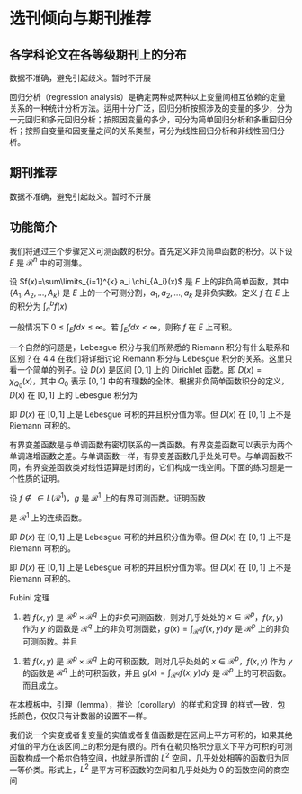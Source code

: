 # 选刊倾向与期刊推荐 {#jcr}

## 各学科论文在各等级期刊上的分布
数据不准确，避免引起歧义。暂时不开展

::: sidebar
回归分析（regression analysis）是确定两种或两种以上变量间相互依赖的定量关系的一种统计分析方法。运用十分广泛，回归分析按照涉及的变量的多少，分为一元回归和多元回归分析；按照因变量的多少，可分为简单回归分析和多重回归分析；按照自变量和因变量之间的关系类型，可分为线性回归分析和非线性回归分析。
::: 

## 期刊推荐
数据不准确，避免引起歧义。暂时不开展


## 功能简介

我们将通过三个步骤定义可测函数的积分。首先定义非负简单函数的积分。以下设 $E$ 是 $\mathcal{R}^n$ 中的可测集。

::: sidebar
设 $f(x)=\sum\limits_{i=1}^{k} a_i \chi_{A_i}(x)$ 是 $E$ 上的非负简单函数，其中 $\{A_1,A_2,\ldots,A_k\}$ 是 $E$ 上的一个可测分割，$a_1,a_2,\ldots,a_k$ 是非负实数。定义 $f$ 在 $E$ 上的积分为 $\int_{a}^b f(x)$

\begin{equation}
   \int_{E} f dx = \sum_{i=1}^k a_i m(A_i) \pi \alpha\beta\sigma\gamma\nu\xi\epsilon\varepsilon. 
   (\#eq:inter)
\end{equation}

一般情况下 $0 \leq \int_{E} f dx \leq \infty$。若 $\int_{E} f dx < \infty$，则称 $f$ 在 $E$ 上可积。
:::


一个自然的问题是，Lebesgue 积分与我们所熟悉的 Riemann 积分有什么联系和区别？在 4.4 在我们将详细讨论 Riemann 积分与 Lebesgue 积分的关系。这里只看一个简单的例子。设 $D(x)$ 是区间 $[0,1]$ 上的 Dirichlet 函数。即 $D(x)=\chi_{Q_0}(x)$，其中 $Q_0$ 表示 $[0,1]$ 中的有理数的全体。根据非负简单函数积分的定义，$D(x)$ 在 $[0,1]$ 上的 Lebesgue 积分为

\begin{equation}
   \label{inter2}
   \int_0^1 D(x)dx = \int_0^1 \chi_{Q_0} (x) dx = m(Q_0) = 0
\end{equation}

即 $D(x)$ 在 $[0,1]$ 上是 Lebesgue 可积的并且积分值为零。但 $D(x)$ 在 $[0,1]$ 上不是 Riemann 可积的。

有界变差函数是与单调函数有密切联系的一类函数。有界变差函数可以表示为两个单调递增函数之差。与单调函数一样，有界变差函数几乎处处可导。与单调函数不同，有界变差函数类对线性运算是封闭的，它们构成一线空间。下面的练习题是一个性质的证明。

::: sidebar
设 $f \notin\in L(\mathcal{R}^1)$，$g$ 是 $\mathcal{R}^1$ 上的有界可测函数。证明函数

\begin{equation}
   \label{ex:1}
   I(t) = \int_{\mathcal{R}^1} f(x+t)g(x)dx \quad t \in \mathcal{R}^1
\end{equation}

是 $\mathcal{R}^1$ 上的连续函数。
:::

::: sidebar
即 $D(x)$ 在 $[0,1]$ 上是 Lebesgue 可积的并且积分值为零。但 $D(x)$ 在 $[0,1]$ 上不是 Riemann 可积的。
:::

::: sidebar
即 $D(x)$ 在 $[0,1]$ 上是 Lebesgue 可积的并且积分值为零。但 $D(x)$ 在 $[0,1]$ 上不是 Riemann 可积的。
:::

::: sidebar
Fubini 定理

1. 若 $f(x,y)$ 是 $\mathcal{R}^p\times\mathcal{R}^q$ 上的非负可测函数，则对几乎处处的 $x\in \mathcal{R}^p$，$f(x,y)$ 作为 $y$ 的函数是 $\mathcal{R}^q$ 上的非负可测函数，$g(x)=\int_{\mathcal{R}^q}f(x,y) dy$ 是 $\mathcal{R}^p$ 上的非负可测函数。并且

  \begin{equation}
     \int_{\mathcal{R}^p\times\mathcal{R}^q} f(x,y) dxdy=\int_{\mathcal{R}^p}\left(\int_{\mathcal{R}^q}f(x,y)dy\right)dx.
  \end{equation}

1. 若 $f(x,y)$ 是 $\mathcal{R}^p\times\mathcal{R}^q$ 上的可积函数，则对几乎处处的 $x\in\mathcal{R}^p$，$f(x,y)$ 作为 $y$ 的函数是 $\mathcal{R}^q$ 上的可积函数，并且 $g(x)=\int_{\mathcal{R}^q}f(x,y) dy$ 是 $\mathcal{R}^p$ 上的可积函数。而且成立。
:::

::: note
在本模板中，引理（lemma），推论（corollary）的样式和定理 的样式一致，包括颜色，仅仅只有计数器的设置不一样。
:::

我们说一个实变或者复变量的实值或者复值函数是在区间上平方可积的，如果其绝对值的平方在该区间上的积分是有限的。所有在勒贝格积分意义下平方可积的可测函数构成一个希尔伯特空间，也就是所谓的 $L^2$ 空间，几乎处处相等的函数归为同一等价类。形式上，$L^2$ 是平方可积函数的空间和几乎处处为 0 的函数空间的商空间